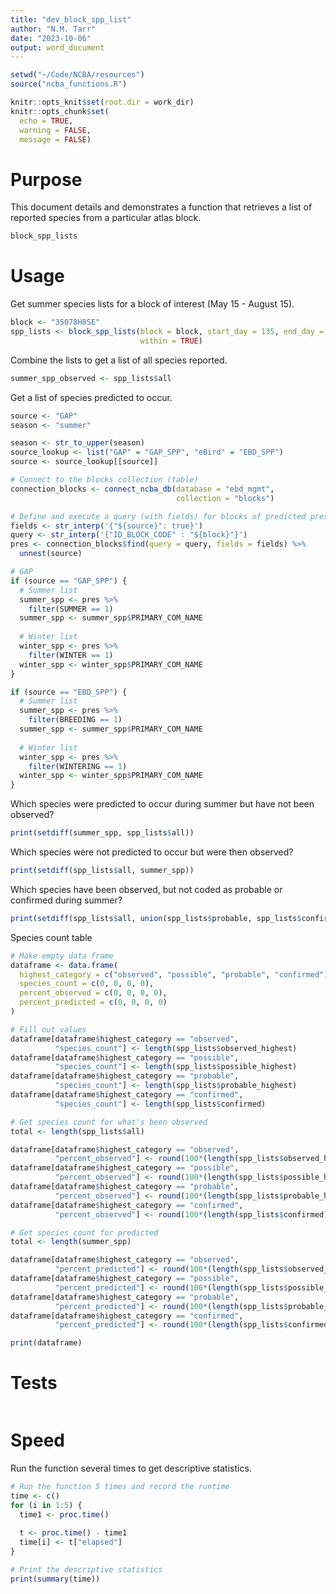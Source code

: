 ```yaml
---
title: "dev_block_spp_list"
author: "N.M. Tarr"
date: "2023-10-06"
output: word_document
---
```


```r
setwd("~/Code/NCBA/resources")
source("ncba_functions.R")

knitr::opts_knit$set(root.dir = work_dir)
knitr::opts_chunk$set(
  echo = TRUE,
  warning = FALSE,
  message = FALSE)
```


# Purpose
This document details and demonstrates a function that retrieves a list of reported species from a particular atlas block.

```r
block_spp_lists
```

# Usage

Get summer species lists for a block of interest (May 15 - August 15).
```r
block <- "35078H8SE"
spp_lists <- block_spp_lists(block = block, start_day = 135, end_day = 227,
                             within = TRUE)
```

Combine the lists to get a list of all species reported.
```r
summer_spp_observed <- spp_lists$all 
```


Get a list of species predicted to occur.
```r
source <- "GAP"
season <- "summer"

season <- str_to_upper(season)
source_lookup <- list("GAP" = "GAP_SPP", "eBird" = "EBD_SPP")
source <- source_lookup[[source]]

# Connect to the blocks collection (table)
connection_blocks <- connect_ncba_db(database = "ebd_mgmt", 
                                     collection = "blocks")

# Define and execute a query (with fields) for blocks of predicted presence.
fields <- str_interp('{"${source}": true}')
query <- str_interp('{"ID_BLOCK_CODE" : "${block}"}')
pres <- connection_blocks$find(query = query, fields = fields) %>%
  unnest(source)

# GAP
if (source == "GAP_SPP") {
  # Summer list
  summer_spp <- pres %>% 
    filter(SUMMER == 1)
  summer_spp <- summer_spp$PRIMARY_COM_NAME
  
  # Winter list
  winter_spp <- pres %>% 
    filter(WINTER == 1)
  winter_spp <- winter_spp$PRIMARY_COM_NAME  
} 

if (source == "EBD_SPP") {
  # Summer list
  summer_spp <- pres %>% 
    filter(BREEDING == 1)
  summer_spp <- summer_spp$PRIMARY_COM_NAME
  
  # Winter list
  winter_spp <- pres %>% 
    filter(WINTERING == 1)
  winter_spp <- winter_spp$PRIMARY_COM_NAME
}
```

Which species were predicted to occur during summer but have not been observed?
```r
print(setdiff(summer_spp, spp_lists$all))
```

Which species were not predicted to occur but were then observed?
```r
print(setdiff(spp_lists$all, summer_spp))
```


Which species have been observed, but not coded as probable or confirmed during summer?
```r
print(setdiff(spp_lists$all, union(spp_lists$probable, spp_lists$confirmed)))
```

Species count table
```r
# Make empty data frame
dataframe <- data.frame(
  highest_category = c("observed", "possible", "probable", "confirmed"),
  species_count = c(0, 0, 0, 0),
  percent_observed = c(0, 0, 0, 0),
  percent_predicted = c(0, 0, 0, 0)
)

# Fill out values
dataframe[dataframe$highest_category == "observed", 
          "species_count"] <- length(spp_lists$observed_highest)
dataframe[dataframe$highest_category == "possible", 
          "species_count"] <- length(spp_lists$possible_highest)
dataframe[dataframe$highest_category == "probable", 
          "species_count"] <- length(spp_lists$probable_highest)
dataframe[dataframe$highest_category == "confirmed", 
          "species_count"] <- length(spp_lists$confirmed)

# Get species count for what's been observed
total <- length(spp_lists$all)

dataframe[dataframe$highest_category == "observed", 
          "percent_observed"] <- round(100*(length(spp_lists$observed_highest)/total))
dataframe[dataframe$highest_category == "possible", 
          "percent_observed"] <- round(100*(length(spp_lists$possible_highest)/total))
dataframe[dataframe$highest_category == "probable", 
          "percent_observed"] <- round(100*(length(spp_lists$probable_highest)/total))
dataframe[dataframe$highest_category == "confirmed", 
          "percent_observed"] <- round(100*(length(spp_lists$confirmed)/total))

# Get species count for predicted
total <- length(summer_spp)

dataframe[dataframe$highest_category == "observed", 
          "percent_predicted"] <- round(100*(length(spp_lists$observed_highest)/total))
dataframe[dataframe$highest_category == "possible", 
          "percent_predicted"] <- round(100*(length(spp_lists$possible_highest)/total))
dataframe[dataframe$highest_category == "probable", 
          "percent_predicted"] <- round(100*(length(spp_lists$probable_highest)/total))
dataframe[dataframe$highest_category == "confirmed", 
          "percent_predicted"] <- round(100*(length(spp_lists$confirmed)/total))

print(dataframe)
```



# Tests
```r

```


# Speed
Run the function several times to get descriptive statistics.
```r
# Run the function 5 times and record the runtime
time <- c()
for (i in 1:5) {
  time1 <- proc.time()
  
  t <- proc.time() - time1
  time[i] <- t["elapsed"]
}

# Print the descriptive statistics
print(summary(time))
```